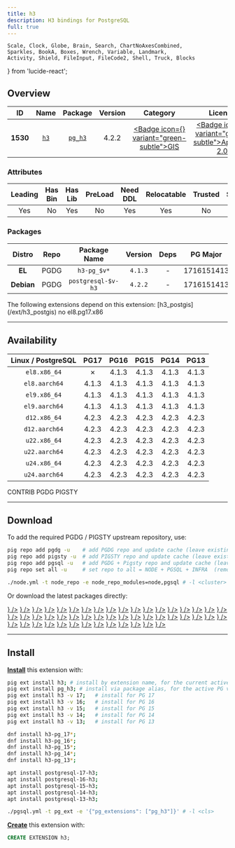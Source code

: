 ```yaml
---
title: h3
description: H3 bindings for PostgreSQL
full: true
---
```


    Scale, Clock, Globe, Brain, Search, ChartNoAxesCombined,
    Sparkles, BookA, Boxes, Wrench, Variable, Landmark,
    Activity, Shield, FileInput, FileCode2, Shell, Truck, Blocks
} from 'lucide-react';

## Overview

| <TooltipIconButton tooltip="Extension unique identifier" side="top">ID</TooltipIconButton> | <TooltipIconButton tooltip="Extension name" side="top">Name</TooltipIconButton> | <TooltipIconButton tooltip="Package name for installation" side="top">Package</TooltipIconButton> | <TooltipIconButton tooltip="Latest available extension version" side="top">Version</TooltipIconButton> | <TooltipIconButton tooltip="Extension category" side="top">Category</TooltipIconButton> | <TooltipIconButton tooltip="Open source license" side="top">License</TooltipIconButton> | <TooltipIconButton tooltip="Programming language" side="top">Lang</TooltipIconButton> |
|:--------:|:--------:|:----------:|:--------------:|:---------------------------------------:|:------------------------------------------------------:|:----:|
| **1530** | [`h3`](https://github.com/zachasme/h3-pg) | [`pg_h3`](/ext/h3) | 4.2.2 | <a href="/ext/gis" className="no-underline"><Badge icon={<Globe />} variant="green-subtle">GIS</Badge></a> | <a href="/ext/list/license#apache-20" className="no-underline"><Badge icon={<Scale />} variant="green-subtle">Apache-2.0</Badge></a> | <a href="/ext/list/lang#c"><Badge icon={<FileCode2 />} variant="blue-subtle">C</Badge></a> |

### Attributes

| <TooltipIconButton tooltip="The Primary Leading extension in the Package" side="top">Leading</TooltipIconButton> | <TooltipIconButton tooltip="Contains binary utils" side="top">Has Bin</TooltipIconButton> | <TooltipIconButton tooltip="Contains .so shared library files" side="top">Has Lib</TooltipIconButton> | <TooltipIconButton tooltip="Requires preloading via shared_preload_libraries" side="top">PreLoad</TooltipIconButton> | <TooltipIconButton tooltip="Requires CREATE EXTENSION DDL command" side="top">Need DDL</TooltipIconButton> | <TooltipIconButton tooltip="Can be installed in any schema" side="top">Relocatable</TooltipIconButton> | <TooltipIconButton tooltip="Can be created by non-superuser" side="top">Trusted</TooltipIconButton> | <TooltipIconButton tooltip="Schemas used by this extension" side="top">Schemas</TooltipIconButton> |
|:-------:|:-------:|:-------:|:-------:|:--------:|:-----------:|:-------:|:-------:|
| Yes | No | Yes | No | Yes | Yes | No | - |

### Packages

| <TooltipIconButton tooltip="Linux distribution family, EL or Debian" side="top">Distro</TooltipIconButton> | <TooltipIconButton tooltip="Package repository" side="top">Repo</TooltipIconButton> | <TooltipIconButton tooltip="The RPM/DEB Package Name Pattern (replace $v with real pg major)" side="top">Package Name</TooltipIconButton> | <TooltipIconButton tooltip="Latest package version" side="top">Version</TooltipIconButton> | <TooltipIconButton tooltip="RPM/DEB Package dependencies" side="top">Deps</TooltipIconButton> | <TooltipIconButton tooltip="Available in these PostgreSQL Major Versions" side="top">PG Major</TooltipIconButton> |
|:----------:|:--------:|:------------------------:|:-----------:|:------------:|:------------------:|
|   **EL**   | <Badge variant="blue-subtle"><span className="font-bold">PGDG</span></Badge> | `h3-pg_$v*` | `4.1.3` | - | <Badge variant="green-subtle">17</Badge><Badge variant="green-subtle">16</Badge><Badge variant="green-subtle">15</Badge><Badge variant="green-subtle">14</Badge><Badge variant="green-subtle">13</Badge> |
| **Debian** | <Badge variant="blue-subtle"><span className="font-bold">PGDG</span></Badge> | `postgresql-$v-h3` | `4.2.2` | - | <Badge variant="green-subtle">17</Badge><Badge variant="green-subtle">16</Badge><Badge variant="green-subtle">15</Badge><Badge variant="green-subtle">14</Badge><Badge variant="green-subtle">13</Badge> |


<Callout title="Dependent Extensions" type="info">
    The following extensions depend on this extension: [h3_postgis](/ext/h3_postgis)
</Callout>

<Callout title="Comments" type="info">
    no el8.pg17.x86
</Callout>


------

## Availability

| <TooltipIconButton tooltip="Linux Distro Arch / PostgreSQL Major Version" side="top">Linux / PostgreSQL </TooltipIconButton> | **PG17** | **PG16** | **PG15** | **PG14** | **PG13** |
|:-----:|:-----:|:-----:|:-----:|:-----:|:-----:|
| `el8.x86_64` | <Badge variant="red-subtle">✗</Badge> | <Badge variant="blue-subtle">4.1.3</Badge> | <Badge variant="blue-subtle">4.1.3</Badge> | <Badge variant="blue-subtle">4.1.3</Badge> | <Badge variant="blue-subtle">4.1.3</Badge> |
| `el8.aarch64` | <Badge variant="blue-subtle">4.1.3</Badge> | <Badge variant="blue-subtle">4.1.3</Badge> | <Badge variant="blue-subtle">4.1.3</Badge> | <Badge variant="blue-subtle">4.1.3</Badge> | <Badge variant="blue-subtle">4.1.3</Badge> |
| `el9.x86_64` | <Badge variant="blue-subtle">4.1.3</Badge> | <Badge variant="blue-subtle">4.1.3</Badge> | <Badge variant="blue-subtle">4.1.3</Badge> | <Badge variant="blue-subtle">4.1.3</Badge> | <Badge variant="blue-subtle">4.1.3</Badge> |
| `el9.aarch64` | <Badge variant="blue-subtle">4.1.3</Badge> | <Badge variant="blue-subtle">4.1.3</Badge> | <Badge variant="blue-subtle">4.1.3</Badge> | <Badge variant="blue-subtle">4.1.3</Badge> | <Badge variant="blue-subtle">4.1.3</Badge> |
| `d12.x86_64` | <Badge variant="blue-subtle">4.2.3</Badge> | <Badge variant="blue-subtle">4.2.3</Badge> | <Badge variant="blue-subtle">4.2.3</Badge> | <Badge variant="blue-subtle">4.2.3</Badge> | <Badge variant="blue-subtle">4.2.3</Badge> |
| `d12.aarch64` | <Badge variant="blue-subtle">4.2.3</Badge> | <Badge variant="blue-subtle">4.2.3</Badge> | <Badge variant="blue-subtle">4.2.3</Badge> | <Badge variant="blue-subtle">4.2.3</Badge> | <Badge variant="blue-subtle">4.2.3</Badge> |
| `u22.x86_64` | <Badge variant="blue-subtle">4.2.3</Badge> | <Badge variant="blue-subtle">4.2.3</Badge> | <Badge variant="blue-subtle">4.2.3</Badge> | <Badge variant="blue-subtle">4.2.3</Badge> | <Badge variant="blue-subtle">4.2.3</Badge> |
| `u22.aarch64` | <Badge variant="blue-subtle">4.2.3</Badge> | <Badge variant="blue-subtle">4.2.3</Badge> | <Badge variant="blue-subtle">4.2.3</Badge> | <Badge variant="blue-subtle">4.2.3</Badge> | <Badge variant="blue-subtle">4.2.3</Badge> |
| `u24.x86_64` | <Badge variant="blue-subtle">4.2.3</Badge> | <Badge variant="blue-subtle">4.2.3</Badge> | <Badge variant="blue-subtle">4.2.3</Badge> | <Badge variant="blue-subtle">4.2.3</Badge> | <Badge variant="blue-subtle">4.2.3</Badge> |
| `u24.aarch64` | <Badge variant="blue-subtle">4.2.3</Badge> | <Badge variant="blue-subtle">4.2.3</Badge> | <Badge variant="blue-subtle">4.2.3</Badge> | <Badge variant="blue-subtle">4.2.3</Badge> | <Badge variant="blue-subtle">4.2.3</Badge> |

<Badge variant="green-subtle"><span className="font-black">CONTRIB</span></Badge> <Badge variant="blue-subtle"><span className="font-black">PGDG</span></Badge> <Badge variant="amber-subtle"><span className="font-black">PIGSTY</span></Badge>

------

## Download

To add the required PGDG / PIGSTY upstream repository, use:

```bash tab="pig"
pig repo add pgdg -u    # add PGDG repo and update cache (leave existing repos)
pig repo add pigsty -u  # add PIGSTY repo and update cache (leave existing repos)
pig repo add pgsql -u   # add PGDG + Pigsty repo and update cache (leave existing repos)
pig repo set all -u     # set repo to all = NODE + PGSQL + INFRA  (remove existing repos)
```
```bash tab="pigsty"
./node.yml -t node_repo -e node_repo_modules=node,pgsql # -l <cluster>
```

Or download the latest packages directly:

<Files>
    <Folder name="el8.x86_64">
        <a href="https://download.postgresql.org/pub/repos/yum/16/redhat/rhel-8-x86_64/h3-pg_16-4.1.3-1PGDG.rhel8.x86_64.rpm"><File name="h3-pg_16-4.1.3-1PGDG.rhel8.x86_64.rpm" icon={<Package className="text-emerald-500" />} /></a>
        <a href="https://download.postgresql.org/pub/repos/yum/15/redhat/rhel-8-x86_64/h3-pg_15-4.1.3-1PGDG.rhel8.x86_64.rpm"><File name="h3-pg_15-4.1.3-1PGDG.rhel8.x86_64.rpm" icon={<Package className="text-emerald-500" />} /></a>
        <a href="https://download.postgresql.org/pub/repos/yum/14/redhat/rhel-8-x86_64/h3-pg_14-4.1.3-1PGDG.rhel8.x86_64.rpm"><File name="h3-pg_14-4.1.3-1PGDG.rhel8.x86_64.rpm" icon={<Package className="text-emerald-500" />} /></a>
        <a href="https://download.postgresql.org/pub/repos/yum/13/redhat/rhel-8-x86_64/h3-pg_13-4.1.3-1PGDG.rhel8.x86_64.rpm"><File name="h3-pg_13-4.1.3-1PGDG.rhel8.x86_64.rpm" icon={<Package className="text-emerald-500" />} /></a>
    </Folder>
    <Folder name="el8.aarch64">
        <a href="https://download.postgresql.org/pub/repos/yum/17/redhat/rhel-8-aarch64/h3-pg_17-4.1.3-3PGDG.rhel8.aarch64.rpm"><File name="h3-pg_17-4.1.3-3PGDG.rhel8.aarch64.rpm" icon={<Package className="text-orange-500" />} /></a>
        <a href="https://download.postgresql.org/pub/repos/yum/16/redhat/rhel-8-aarch64/h3-pg_16-4.1.3-1PGDG.rhel8.aarch64.rpm"><File name="h3-pg_16-4.1.3-1PGDG.rhel8.aarch64.rpm" icon={<Package className="text-orange-500" />} /></a>
        <a href="https://download.postgresql.org/pub/repos/yum/15/redhat/rhel-8-aarch64/h3-pg_15-4.1.3-1PGDG.rhel8.aarch64.rpm"><File name="h3-pg_15-4.1.3-1PGDG.rhel8.aarch64.rpm" icon={<Package className="text-orange-500" />} /></a>
        <a href="https://download.postgresql.org/pub/repos/yum/14/redhat/rhel-8-aarch64/h3-pg_14-4.1.3-1PGDG.rhel8.aarch64.rpm"><File name="h3-pg_14-4.1.3-1PGDG.rhel8.aarch64.rpm" icon={<Package className="text-orange-500" />} /></a>
        <a href="https://download.postgresql.org/pub/repos/yum/13/redhat/rhel-8-aarch64/h3-pg_13-4.1.3-1PGDG.rhel8.aarch64.rpm"><File name="h3-pg_13-4.1.3-1PGDG.rhel8.aarch64.rpm" icon={<Package className="text-orange-500" />} /></a>
    </Folder>
    <Folder name="el9.x86_64">
        <a href="https://download.postgresql.org/pub/repos/yum/17/redhat/rhel-9-x86_64/h3-pg_17-4.1.3-3PGDG.rhel9.x86_64.rpm"><File name="h3-pg_17-4.1.3-3PGDG.rhel9.x86_64.rpm" icon={<Package className="text-emerald-500" />} /></a>
        <a href="https://download.postgresql.org/pub/repos/yum/16/redhat/rhel-9-x86_64/h3-pg_16-4.1.3-1PGDG.rhel9.x86_64.rpm"><File name="h3-pg_16-4.1.3-1PGDG.rhel9.x86_64.rpm" icon={<Package className="text-emerald-500" />} /></a>
        <a href="https://download.postgresql.org/pub/repos/yum/15/redhat/rhel-9-x86_64/h3-pg_15-4.1.3-1PGDG.rhel9.x86_64.rpm"><File name="h3-pg_15-4.1.3-1PGDG.rhel9.x86_64.rpm" icon={<Package className="text-emerald-500" />} /></a>
        <a href="https://download.postgresql.org/pub/repos/yum/14/redhat/rhel-9-x86_64/h3-pg_14-4.1.3-1PGDG.rhel9.x86_64.rpm"><File name="h3-pg_14-4.1.3-1PGDG.rhel9.x86_64.rpm" icon={<Package className="text-emerald-500" />} /></a>
        <a href="https://download.postgresql.org/pub/repos/yum/13/redhat/rhel-9-x86_64/h3-pg_13-4.1.3-1PGDG.rhel9.x86_64.rpm"><File name="h3-pg_13-4.1.3-1PGDG.rhel9.x86_64.rpm" icon={<Package className="text-emerald-500" />} /></a>
    </Folder>
    <Folder name="el9.aarch64">
        <a href="https://download.postgresql.org/pub/repos/yum/17/redhat/rhel-9-aarch64/h3-pg_17-4.1.3-3PGDG.rhel9.aarch64.rpm"><File name="h3-pg_17-4.1.3-3PGDG.rhel9.aarch64.rpm" icon={<Package className="text-orange-500" />} /></a>
        <a href="https://download.postgresql.org/pub/repos/yum/16/redhat/rhel-9-aarch64/h3-pg_16-4.1.3-1PGDG.rhel9.aarch64.rpm"><File name="h3-pg_16-4.1.3-1PGDG.rhel9.aarch64.rpm" icon={<Package className="text-orange-500" />} /></a>
        <a href="https://download.postgresql.org/pub/repos/yum/15/redhat/rhel-9-aarch64/h3-pg_15-4.1.3-1PGDG.rhel9.aarch64.rpm"><File name="h3-pg_15-4.1.3-1PGDG.rhel9.aarch64.rpm" icon={<Package className="text-orange-500" />} /></a>
        <a href="https://download.postgresql.org/pub/repos/yum/14/redhat/rhel-9-aarch64/h3-pg_14-4.1.3-1PGDG.rhel9.aarch64.rpm"><File name="h3-pg_14-4.1.3-1PGDG.rhel9.aarch64.rpm" icon={<Package className="text-orange-500" />} /></a>
        <a href="https://download.postgresql.org/pub/repos/yum/13/redhat/rhel-9-aarch64/h3-pg_13-4.1.3-1PGDG.rhel9.aarch64.rpm"><File name="h3-pg_13-4.1.3-1PGDG.rhel9.aarch64.rpm" icon={<Package className="text-orange-500" />} /></a>
    </Folder>
    <Folder name="d12.x86_64">
        <a href="https://apt.postgresql.org/pub/repos/apt/pool/main/h/h3-pg/postgresql-17-h3_4.2.3-1.pgdg120+1_arm64.deb"><File name="postgresql-17-h3_4.2.3-1.pgdg120+1_arm64.deb" icon={<Box className="text-emerald-500" />} /></a>
        <a href="https://apt.postgresql.org/pub/repos/apt/pool/main/h/h3-pg/postgresql-16-h3_4.2.3-1.pgdg120+1_arm64.deb"><File name="postgresql-16-h3_4.2.3-1.pgdg120+1_arm64.deb" icon={<Box className="text-emerald-500" />} /></a>
        <a href="https://apt.postgresql.org/pub/repos/apt/pool/main/h/h3-pg/postgresql-15-h3_4.2.3-1.pgdg120+1_arm64.deb"><File name="postgresql-15-h3_4.2.3-1.pgdg120+1_arm64.deb" icon={<Box className="text-emerald-500" />} /></a>
        <a href="https://apt.postgresql.org/pub/repos/apt/pool/main/h/h3-pg/postgresql-14-h3_4.2.3-1.pgdg120+1_arm64.deb"><File name="postgresql-14-h3_4.2.3-1.pgdg120+1_arm64.deb" icon={<Box className="text-emerald-500" />} /></a>
        <a href="https://apt.postgresql.org/pub/repos/apt/pool/main/h/h3-pg/postgresql-13-h3_4.2.3-1.pgdg120+1_arm64.deb"><File name="postgresql-13-h3_4.2.3-1.pgdg120+1_arm64.deb" icon={<Box className="text-emerald-500" />} /></a>
    </Folder>
    <Folder name="d12.aarch64">
        <a href="https://apt.postgresql.org/pub/repos/apt/pool/main/h/h3-pg/postgresql-17-h3_4.2.3-1.pgdg120+1_amd64.deb"><File name="postgresql-17-h3_4.2.3-1.pgdg120+1_amd64.deb" icon={<Box className="text-orange-500" />} /></a>
        <a href="https://apt.postgresql.org/pub/repos/apt/pool/main/h/h3-pg/postgresql-16-h3_4.2.3-1.pgdg120+1_amd64.deb"><File name="postgresql-16-h3_4.2.3-1.pgdg120+1_amd64.deb" icon={<Box className="text-orange-500" />} /></a>
        <a href="https://apt.postgresql.org/pub/repos/apt/pool/main/h/h3-pg/postgresql-15-h3_4.2.3-1.pgdg120+1_amd64.deb"><File name="postgresql-15-h3_4.2.3-1.pgdg120+1_amd64.deb" icon={<Box className="text-orange-500" />} /></a>
        <a href="https://apt.postgresql.org/pub/repos/apt/pool/main/h/h3-pg/postgresql-14-h3_4.2.3-1.pgdg120+1_amd64.deb"><File name="postgresql-14-h3_4.2.3-1.pgdg120+1_amd64.deb" icon={<Box className="text-orange-500" />} /></a>
        <a href="https://apt.postgresql.org/pub/repos/apt/pool/main/h/h3-pg/postgresql-13-h3_4.2.3-1.pgdg120+1_amd64.deb"><File name="postgresql-13-h3_4.2.3-1.pgdg120+1_amd64.deb" icon={<Box className="text-orange-500" />} /></a>
    </Folder>
    <Folder name="u22.x86_64">
        <a href="https://apt.postgresql.org/pub/repos/apt/pool/main/h/h3-pg/postgresql-17-h3_4.2.3-1.pgdg22.04+1_amd64.deb"><File name="postgresql-17-h3_4.2.3-1.pgdg22.04+1_amd64.deb" icon={<Box className="text-emerald-500" />} /></a>
        <a href="https://apt.postgresql.org/pub/repos/apt/pool/main/h/h3-pg/postgresql-16-h3_4.2.3-1.pgdg22.04+1_amd64.deb"><File name="postgresql-16-h3_4.2.3-1.pgdg22.04+1_amd64.deb" icon={<Box className="text-emerald-500" />} /></a>
        <a href="https://apt.postgresql.org/pub/repos/apt/pool/main/h/h3-pg/postgresql-15-h3_4.2.3-1.pgdg22.04+1_amd64.deb"><File name="postgresql-15-h3_4.2.3-1.pgdg22.04+1_amd64.deb" icon={<Box className="text-emerald-500" />} /></a>
        <a href="https://apt.postgresql.org/pub/repos/apt/pool/main/h/h3-pg/postgresql-14-h3_4.2.3-1.pgdg22.04+1_amd64.deb"><File name="postgresql-14-h3_4.2.3-1.pgdg22.04+1_amd64.deb" icon={<Box className="text-emerald-500" />} /></a>
        <a href="https://apt.postgresql.org/pub/repos/apt/pool/main/h/h3-pg/postgresql-13-h3_4.2.3-1.pgdg22.04+1_amd64.deb"><File name="postgresql-13-h3_4.2.3-1.pgdg22.04+1_amd64.deb" icon={<Box className="text-emerald-500" />} /></a>
    </Folder>
    <Folder name="u22.aarch64">
        <a href="https://apt.postgresql.org/pub/repos/apt/pool/main/h/h3-pg/postgresql-17-h3_4.2.3-1.pgdg22.04+1_arm64.deb"><File name="postgresql-17-h3_4.2.3-1.pgdg22.04+1_arm64.deb" icon={<Box className="text-orange-500" />} /></a>
        <a href="https://apt.postgresql.org/pub/repos/apt/pool/main/h/h3-pg/postgresql-16-h3_4.2.3-1.pgdg22.04+1_arm64.deb"><File name="postgresql-16-h3_4.2.3-1.pgdg22.04+1_arm64.deb" icon={<Box className="text-orange-500" />} /></a>
        <a href="https://apt.postgresql.org/pub/repos/apt/pool/main/h/h3-pg/postgresql-15-h3_4.2.3-1.pgdg22.04+1_arm64.deb"><File name="postgresql-15-h3_4.2.3-1.pgdg22.04+1_arm64.deb" icon={<Box className="text-orange-500" />} /></a>
        <a href="https://apt.postgresql.org/pub/repos/apt/pool/main/h/h3-pg/postgresql-14-h3_4.2.3-1.pgdg22.04+1_arm64.deb"><File name="postgresql-14-h3_4.2.3-1.pgdg22.04+1_arm64.deb" icon={<Box className="text-orange-500" />} /></a>
        <a href="https://apt.postgresql.org/pub/repos/apt/pool/main/h/h3-pg/postgresql-13-h3_4.2.3-1.pgdg22.04+1_arm64.deb"><File name="postgresql-13-h3_4.2.3-1.pgdg22.04+1_arm64.deb" icon={<Box className="text-orange-500" />} /></a>
    </Folder>
    <Folder name="u24.x86_64">
        <a href="https://apt.postgresql.org/pub/repos/apt/pool/main/h/h3-pg/postgresql-17-h3_4.2.3-1.pgdg24.04+1_amd64.deb"><File name="postgresql-17-h3_4.2.3-1.pgdg24.04+1_amd64.deb" icon={<Box className="text-emerald-500" />} /></a>
        <a href="https://apt.postgresql.org/pub/repos/apt/pool/main/h/h3-pg/postgresql-16-h3_4.2.3-1.pgdg24.04+1_amd64.deb"><File name="postgresql-16-h3_4.2.3-1.pgdg24.04+1_amd64.deb" icon={<Box className="text-emerald-500" />} /></a>
        <a href="https://apt.postgresql.org/pub/repos/apt/pool/main/h/h3-pg/postgresql-15-h3_4.2.3-1.pgdg24.04+1_amd64.deb"><File name="postgresql-15-h3_4.2.3-1.pgdg24.04+1_amd64.deb" icon={<Box className="text-emerald-500" />} /></a>
        <a href="https://apt.postgresql.org/pub/repos/apt/pool/main/h/h3-pg/postgresql-14-h3_4.2.3-1.pgdg24.04+1_amd64.deb"><File name="postgresql-14-h3_4.2.3-1.pgdg24.04+1_amd64.deb" icon={<Box className="text-emerald-500" />} /></a>
        <a href="https://apt.postgresql.org/pub/repos/apt/pool/main/h/h3-pg/postgresql-13-h3_4.2.3-1.pgdg24.04+1_amd64.deb"><File name="postgresql-13-h3_4.2.3-1.pgdg24.04+1_amd64.deb" icon={<Box className="text-emerald-500" />} /></a>
    </Folder>
    <Folder name="u24.aarch64">
        <a href="https://apt.postgresql.org/pub/repos/apt/pool/main/h/h3-pg/postgresql-17-h3_4.2.3-1.pgdg24.04+1_arm64.deb"><File name="postgresql-17-h3_4.2.3-1.pgdg24.04+1_arm64.deb" icon={<Box className="text-orange-500" />} /></a>
        <a href="https://apt.postgresql.org/pub/repos/apt/pool/main/h/h3-pg/postgresql-16-h3_4.2.3-1.pgdg24.04+1_arm64.deb"><File name="postgresql-16-h3_4.2.3-1.pgdg24.04+1_arm64.deb" icon={<Box className="text-orange-500" />} /></a>
        <a href="https://apt.postgresql.org/pub/repos/apt/pool/main/h/h3-pg/postgresql-15-h3_4.2.3-1.pgdg24.04+1_arm64.deb"><File name="postgresql-15-h3_4.2.3-1.pgdg24.04+1_arm64.deb" icon={<Box className="text-orange-500" />} /></a>
        <a href="https://apt.postgresql.org/pub/repos/apt/pool/main/h/h3-pg/postgresql-14-h3_4.2.3-1.pgdg24.04+1_arm64.deb"><File name="postgresql-14-h3_4.2.3-1.pgdg24.04+1_arm64.deb" icon={<Box className="text-orange-500" />} /></a>
        <a href="https://apt.postgresql.org/pub/repos/apt/pool/main/h/h3-pg/postgresql-13-h3_4.2.3-1.pgdg24.04+1_arm64.deb"><File name="postgresql-13-h3_4.2.3-1.pgdg24.04+1_arm64.deb" icon={<Box className="text-orange-500" />} /></a>
    </Folder>
</Files>

------

## Install

[**Install**](/docs/pgsql/ext/install) this extension with:

```bash tab="pig"
pig ext install h3; # install by extension name, for the current active PG version
pig ext install pg_h3; # install via package alias, for the active PG version
pig ext install h3 -v 17;   # install for PG 17
pig ext install h3 -v 16;   # install for PG 16
pig ext install h3 -v 15;   # install for PG 15
pig ext install h3 -v 14;   # install for PG 14
pig ext install h3 -v 13;   # install for PG 13
```
```bash tab="yum" 
dnf install h3-pg_17*;
dnf install h3-pg_16*;
dnf install h3-pg_15*;
dnf install h3-pg_14*;
dnf install h3-pg_13*;
```
```bash tab="apt" 
apt install postgresql-17-h3;
apt install postgresql-16-h3;
apt install postgresql-15-h3;
apt install postgresql-14-h3;
apt install postgresql-13-h3;
```
```bash tab="ansible"
./pgsql.yml -t pg_ext -e '{"pg_extensions": ["pg_h3"]}' # -l <cls>
```

[**Create**](/docs/pgsql/ext/create) this extension with:

```sql
CREATE EXTENSION h3;
```


